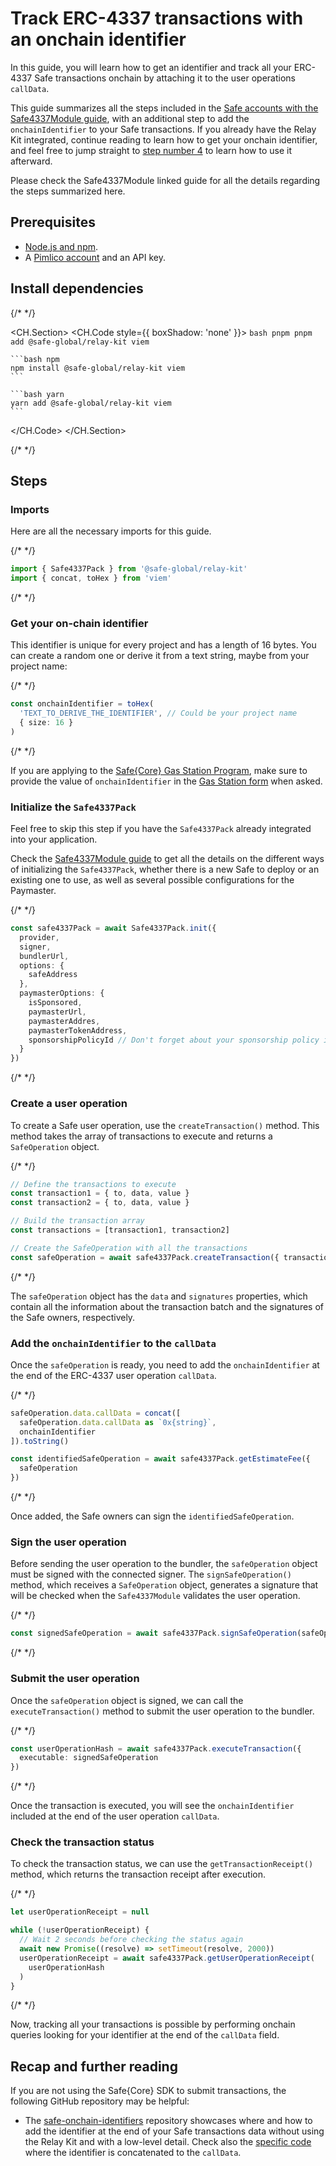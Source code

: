 
# Track ERC-4337 transactions with an onchain identifier

In this guide, you will learn how to get an identifier and track all your ERC-4337 Safe transactions onchain by attaching it to the user operations `callData`.

This guide summarizes all the steps included in the [Safe accounts with the Safe4337Module guide](./4337-safe-sdk.mdx), with an additional step to add the `onchainIdentifier` to your Safe transactions. If you already have the Relay Kit integrated, continue reading to learn how to get your onchain identifier, and feel free to jump straight to [step number 4](#add-your-onchain-identifier-to-the-user-operation-calldata) to learn how to use it afterward.

Please check the Safe4337Module linked guide for all the details regarding the steps summarized here.

## Prerequisites

- [Node.js and npm](https://docs.npmjs.com/downloading-and-installing-node-js-and-npm).
- A [Pimlico account](https://dashboard.pimlico.io) and an API key.

## Install dependencies

{/* <!-- vale off --> */}

<CH.Section>
  <CH.Code style={{ boxShadow: 'none' }}>
    ```bash pnpm
    pnpm add @safe-global/relay-kit viem
    ```

    ```bash npm
    npm install @safe-global/relay-kit viem
    ```

    ```bash yarn
    yarn add @safe-global/relay-kit viem
    ```
  </CH.Code>
</CH.Section>

{/* <!-- vale on --> */}

## Steps

<Steps>

  ### Imports

  Here are all the necessary imports for this guide.

  {/* <!-- vale off --> */}

  ```typescript
  import { Safe4337Pack } from '@safe-global/relay-kit'
  import { concat, toHex } from 'viem'
  ```

  {/* <!-- vale on --> */}

  ### Get your on-chain identifier

  This identifier is unique for every project and has a length of 16 bytes. You can create a random one or derive it from a text string, maybe from your project name:

  {/* <!-- vale off --> */}

  ```typescript
  const onchainIdentifier = toHex(
    'TEXT_TO_DERIVE_THE_IDENTIFIER', // Could be your project name
    { size: 16 }
  )
  ```

  {/* <!-- vale on --> */}

  If you are applying to the [Safe\{Core\} Gas Station Program](https://safe.global/gas-station), make sure to provide the value of `onchainIdentifier` in the [Gas Station form](ttps://wn2n6ocviur.typeform.com/gasstationapp) when asked.

  ### Initialize the `Safe4337Pack`

  Feel free to skip this step if you have the `Safe4337Pack` already integrated into your application.

  Check the [Safe4337Module guide](./4337-safe-sdk.mdx#initialize-the-safe4337pack) to get all the details on the different ways of initializing the `Safe4337Pack`, whether there is a new Safe to deploy or an existing one to use, as well as several possible configurations for the Paymaster.

  {/* <!-- vale off --> */}

  ```typescript
  const safe4337Pack = await Safe4337Pack.init({
    provider,
    signer,
    bundlerUrl,
    options: {
      safeAddress
    },
    paymasterOptions: {
      isSponsored,
      paymasterUrl,
      paymasterAddres,
      paymasterTokenAddress,
      sponsorshipPolicyId // Don't forget about your sponsorship policy id
    }
  })
  ```

  {/* <!-- vale on --> */}

  ### Create a user operation

  To create a Safe user operation, use the `createTransaction()` method. This method takes the array of transactions to execute and returns a `SafeOperation` object.
  
  {/* <!-- vale off --> */}

  ```typescript
  // Define the transactions to execute
  const transaction1 = { to, data, value }
  const transaction2 = { to, data, value }

  // Build the transaction array
  const transactions = [transaction1, transaction2]

  // Create the SafeOperation with all the transactions
  const safeOperation = await safe4337Pack.createTransaction({ transactions })
  ```

  {/* <!-- vale on --> */}

  The `safeOperation` object has the `data` and `signatures` properties, which contain all the information about the transaction batch and the signatures of the Safe owners, respectively.

  ### Add the `onchainIdentifier` to the `callData`

  Once the `safeOperation` is ready, you need to add the `onchainIdentifier` at the end of the ERC-4337 user operation `callData`.

  {/* <!-- vale off --> */}

  ```typescript
  safeOperation.data.callData = concat([
    safeOperation.data.callData as `0x{string}`,
    onchainIdentifier
  ]).toString()

  const identifiedSafeOperation = await safe4337Pack.getEstimateFee({
    safeOperation
  })
  ```

  {/* <!-- vale on --> */}

  Once added, the Safe owners can sign the `identifiedSafeOperation`.

  ### Sign the user operation

  Before sending the user operation to the bundler, the `safeOperation` object must be signed with the connected signer. The `signSafeOperation()` method, which receives a `SafeOperation` object, generates a signature that will be checked when the `Safe4337Module` validates the user operation.

  {/* <!-- vale off --> */}

  ```typescript
  const signedSafeOperation = await safe4337Pack.signSafeOperation(safeOperation)
  ```

  {/* <!-- vale on --> */}

  ### Submit the user operation

  Once the `safeOperation` object is signed, we can call the `executeTransaction()` method to submit the user operation to the bundler.

  {/* <!-- vale off --> */}

  ```typescript
  const userOperationHash = await safe4337Pack.executeTransaction({
    executable: signedSafeOperation
  })
  ```

  {/* <!-- vale on --> */}

  Once the transaction is executed, you will see the `onchainIdentifier` included at the end of the user operation `callData`. 

  ### Check the transaction status

  To check the transaction status, we can use the `getTransactionReceipt()` method, which returns the transaction receipt after execution.

  {/* <!-- vale off --> */}

  ```typescript
  let userOperationReceipt = null

  while (!userOperationReceipt) {
    // Wait 2 seconds before checking the status again
    await new Promise((resolve) => setTimeout(resolve, 2000))
    userOperationReceipt = await safe4337Pack.getUserOperationReceipt(
      userOperationHash
    )
  }
  ```

  {/* <!-- vale on --> */}

  Now, tracking all your transactions is possible by performing onchain queries looking for your identifier at the end of the `callData` field.

</Steps>

## Recap and further reading

If you are not using the Safe\{Core\} SDK to submit transactions, the following GitHub repository may be helpful:

- The [safe-onchain-identifiers](https://github.com/5afe/safe-onchain-identifiers) repository showcases where and how to add the identifier at the end of your Safe transactions data without using the Relay Kit and with a low-level detail. Check also the [specific code](https://github.com/5afe/safe-onchain-identifiers/blob/main/test/OnchainIdentifier.ts#L197-L217) where the identifier is concatenated to the `callData`.
